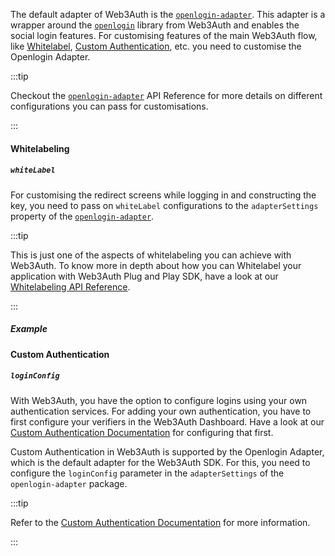 
The default adapter of Web3Auth is the [`openlogin-adapter`](../openlogin). This adapter is a wrapper around the [`openlogin`](../openlogin) library
from Web3Auth and enables the social login features. For customising features of the main Web3Auth flow, like [Whitelabel](./whitelabel),
[Custom Authentication](./custom-authentication), etc. you need to customise the Openlogin Adapter.

:::tip

Checkout the [`openlogin-adapter`](../openlogin) API Reference for more details on different configurations you can pass for customisations.

:::

#### Whitelabeling

##### `whiteLabel`

For customising the redirect screens while logging in and constructing the key, you need to pass on `whiteLabel` configurations to the
`adapterSettings` property of the [`openlogin-adapter`](../openlogin).

:::tip

This is just one of the aspects of whitelabeling you can achieve with Web3Auth. To know more in depth about how you can Whitelabel your application
with Web3Auth Plug and Play SDK, have a look at our [Whitelabeling API Reference](./whitelabel).

:::

##### Example

<OpenloginWhiteLabelExample />

#### Custom Authentication

##### `loginConfig`

With Web3Auth, you have the option to configure logins using your own authentication services. For adding your own authentication, you have to first
configure your verifiers in the Web3Auth Dashboard. Have a look at our [Custom Authentication Documentation](/docs/custom-authentication/) for
configuring that first.

Custom Authentication in Web3Auth is supported by the Openlogin Adapter, which is the default adapter for the Web3Auth SDK. For this, you need to
configure the `loginConfig` parameter in the `adapterSettings` of the `openlogin-adapter` package.

:::tip

Refer to the [Custom Authentication Documentation](./custom-authentication) for more information.

:::
